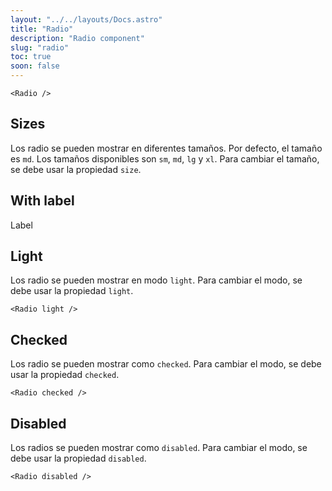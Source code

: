 ```yaml
---
layout: "../../layouts/Docs.astro"
title: "Radio"
description: "Radio component"
slug: "radio"
toc: true
soon: false
---
```


<Example>
  <Radio />
</Example>

```astro
<Radio />
```

## Sizes

Los radio se pueden mostrar en diferentes tamaños. Por defecto, el tamaño es `md`. Los tamaños disponibles son `sm`, `md`, `lg` y `xl`. Para cambiar el tamaño, se debe usar la propiedad `size`.

<Example>
  <div class="flex items-center gap-6">
    <Radio size="sm" />
    <Radio size="md" />
    <Radio size="lg" />
    <Radio size="xl" />
  </div>
</Example>

## With label

<Example>
  <label class='flex items-center gap-1 cursor-pointer'>
    <Radio />
    <span class="ml-2">Label</span>
  </label>
</Example>

## Light

Los radio se pueden mostrar en modo `light`. Para cambiar el modo, se debe usar la propiedad `light`.

<Example isDark>
  <Radio light />
</Example>

```astro
<Radio light />
```

## Checked

Los radio se pueden mostrar como `checked`. Para cambiar el modo, se debe usar la propiedad `checked`.

<Example>
  <Radio checked />
</Example>

```astro
<Radio checked />
```

## Disabled

Los radios se pueden mostrar como `disabled`. Para cambiar el modo, se debe usar la propiedad `disabled`.

<Example>
  <Radio disabled />
</Example>
  
```astro
<Radio disabled />
```

